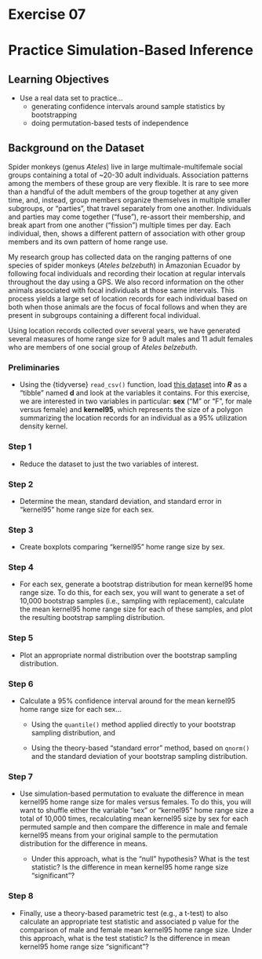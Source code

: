 # Exercise 07 {.unnumbered}

# Practice Simulation-Based Inference {.unnumbered}

## Learning Objectives {.unnumbered}

- Use a real data set to practice...
  - generating confidence intervals around sample statistics by bootstrapping
  - doing permutation-based tests of independence

## Background on the Dataset {.unnumbered}

Spider monkeys (genus *Ateles*) live in large multimale-multifemale social groups containing a total of ~20-30 adult individuals. Association patterns among the members of these group are very flexible. It is rare to see more than a handful of the adult members of the group together at any given time, and, instead, group members organize themselves in multiple smaller subgroups, or "parties", that travel separately from one another. Individuals and parties may come together ("fuse"), re-assort their membership, and break apart from one another ("fission") multiple times per day. Each individual, then, shows a different pattern of association with other group members and  its own pattern of home range use.

My research group has collected data on the ranging patterns of one species of spider monkeys (*Ateles belzebuth*) in Amazonian Ecuador by following focal individuals and recording their location at regular intervals throughout the day using a GPS. We also record information on the other animals associated with focal individuals at those same intervals. This process yields a large set of location records for each individual based on both when those animals are the focus of focal follows and when they are present in subgroups containing a different focal individual.

Using location records collected over several years, we have generated several measures of home range size for 9 adult males and 11 adult females who are members of one social group of *Ateles belzebuth*.

### Preliminaries {.unnumbered}

- Using the {tidyverse} `read_csv()` function, load [this dataset](https://raw.githubusercontent.com/difiore/ada-2022-datasets/main/tbs-2006-2008-ranges.csv) into ***R*** as a "tibble" named **d** and look at the variables it contains. For this exercise, we are interested in two variables in particular: **sex** ("M" or "F", for male versus female) and **kernel95**, which represents the size of a polygon summarizing the location records for an individual as a 95% utilization density kernel.

### Step 1 {.unnumbered}

- Reduce the dataset to just the two variables of interest.

### Step 2 {.unnumbered}

- Determine the mean, standard deviation, and standard error in “kernel95” home range size for each sex.

### Step 3 {.unnumbered}
- Create boxplots comparing “kernel95” home range size by sex.

### Step 4 {.unnumbered}

- For each sex, generate a bootstrap distribution for mean kernel95 home range size. To do this, for each sex, you will want to generate a set of 10,000 bootstrap samples (i.e., sampling with replacement), calculate the mean kernel95 home range size for each of these samples, and plot the resulting bootstrap sampling distribution.

### Step 5 {.unnumbered}

- Plot an appropriate normal distribution over the bootstrap sampling distribution.

### Step 6 {.unnumbered}

- Calculate a 95% confidence interval around for the mean kernel95 home range size for each sex...

  - Using the `quantile()` method applied directly to your bootstrap sampling distribution, and

  - Using the theory-based "standard error" method, based on `qnorm()` and the standard deviation of your bootstrap sampling distribution.

### Step 7 {.unnumbered}

- Use simulation-based permutation to evaluate the difference in mean kernel95 home range size for males versus females. To do this, you will want to shuffle either the variable "sex" or "kernel95" home range size a total of 10,000 times, recalculating mean kernel95 size by sex for each permuted sample and then compare the difference in male and female kernel95 means from your original sample to the permutation distribution for the difference in means.

  - Under this approach, what is the "null" hypothesis? What is the test statistic? Is the difference in mean kernel95 home range size "significant"?

### Step 8 {.unnumbered}

- Finally, use a theory-based parametric test (e.g., a t-test) to also calculate an appropriate test statistic and associated p value for the comparison of male and female mean kernel95 home range size. Under this approach, what is the test statistic? Is the difference in mean kernel95 home range size "significant"?
